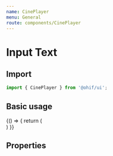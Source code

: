 ```yaml
---
name: CinePlayer
menu: General
route: components/CinePlayer
---
```



# Input Text

## Import

```javascript
import { CinePlayer } from '@ohif/ui';
```

## Basic usage

<Playground>
  {() => {
    return (
      <div className="flex flex-col flex-1 p-4 items-center">
        <div className="w-56">
          <CinePlayer
            cineMinFrameRate={1}
            cineMaxFrameRate={90}
            cineStepFrameRate={1}
            cineFrameRate={24}
            isPlaying={false}
          />
        </div>
      </div>
    )
  }}

</Playground>

## Properties

<Props of={CinePlayer} />
